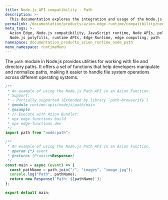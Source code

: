 ```yaml
---
title: Node.js API compatibility - Path
description: >-
  This documentation explores the integration and usage of the Node.js Path module within the Azion Runtime. The Path module provides utilities for working with file and directory paths.
permalink: /documentation/products/azion-edge-runtime/compatibility/node/path/
meta_tags: >-
  Azion Edge, Node.js compatibility, JavaScript runtime, Node APIs, polyfills,
  Node.js polyfills, runtime APIs, Edge Runtime, edge computing, path
namespace: documentation_products_azion_runtime_node_path
menu_namespace: runtimeMenu
---
```


The `path` module in Node.js provides utilities for working with file and directory paths. It offers a set of functions that help developers manipulate and normalize paths, making it easier to handle file system operations across different operating systems.

```javascript
/**
 * An example of using the Node.js Path API in an Azion Function.
 * Support:
 * - Partially supported (Extended by library `path-browserify`)
 * @module runtime-apis/nodejs/path/main
 * @example
 * // Execute with Azion Bundler:
 * npx edge-functions build
 * npx edge-functions dev
 */
import path from "node:path";

/**
 * An example of using the Node.js Path API in an Azion Function.
 * @param {*} event
 * @returns {Promise<Response>}
 */
const main = async (event) => {
  const pathName = path.join("/", "images", "image.jpg");
  console.log("Path", pathName);
  return new Response(`Path: ${pathName}`);
};

export default main;
```